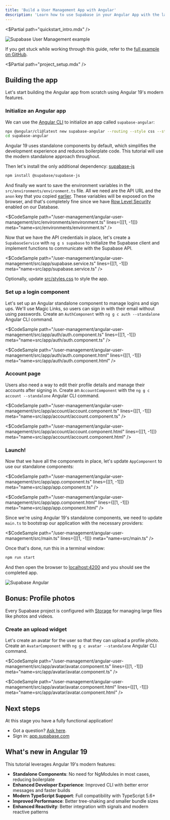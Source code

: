 ```yaml
---
title: 'Build a User Management App with Angular'
description: 'Learn how to use Supabase in your Angular App with the latest Angular 19 features.'
---
```


<$Partial path="quickstart_intro.mdx" />

![Supabase User Management example](/docs/img/user-management-demo.png)

<Admonition type="note">

If you get stuck while working through this guide, refer to the [full example on GitHub](https://github.com/supabase/supabase/tree/master/examples/user-management/angular-user-management).

</Admonition>

<$Partial path="project_setup.mdx" />

## Building the app

Let's start building the Angular app from scratch using Angular 19's modern features.

### Initialize an Angular app

We can use the [Angular CLI](https://angular.io/cli) to initialize
an app called `supabase-angular`:

```bash
npx @angular/cli@latest new supabase-angular --routing --style css --standalone
cd supabase-angular
```

<Admonition type="note">

Angular 19 uses standalone components by default, which simplifies the development experience and reduces boilerplate code. This tutorial will use the modern standalone approach throughout.

</Admonition>

Then let's install the only additional dependency: [supabase-js](https://github.com/supabase/supabase-js)

```bash
npm install @supabase/supabase-js
```

And finally we want to save the environment variables in the `src/environments/environment.ts` file.
All we need are the API URL and the `anon` key that you copied [earlier](#get-the-api-keys).
These variables will be exposed on the browser, and that's completely fine since we have [Row Level Security](/docs/guides/auth#row-level-security) enabled on our Database.

<$CodeSample
path="/user-management/angular-user-management/src/environments/environment.ts"
lines={[[1, -1]]}
meta="name=src/environments/environment.ts"
/>

Now that we have the API credentials in place, let's create a `SupabaseService` with `ng g s supabase` to initialize the Supabase client and implement functions to communicate with the Supabase API.

<$CodeSample
path="/user-management/angular-user-management/src/app/supabase.service.ts"
lines={[[1, -1]]}
meta="name=src/app/supabase.service.ts"
/>

Optionally, update [src/styles.css](https://raw.githubusercontent.com/supabase/supabase/master/examples/user-management/angular-user-management/src/styles.css) to style the app.

### Set up a login component

Let's set up an Angular standalone component to manage logins and sign ups. We'll use Magic Links, so users can sign in with their email without using passwords.
Create an `AuthComponent` with `ng g c auth --standalone` Angular CLI command.

<$CodeSample
path="/user-management/angular-user-management/src/app/auth/auth.component.ts"
lines={[[1, -1]]}
meta="name=src/app/auth/auth.component.ts"
/>

<$CodeSample
path="/user-management/angular-user-management/src/app/auth/auth.component.html"
lines={[[1, -1]]}
meta="name=src/app/auth/auth.component.html"
/>

### Account page

Users also need a way to edit their profile details and manage their accounts after signing in.
Create an `AccountComponent` with the `ng g c account --standalone` Angular CLI command.

<$CodeSample
path="/user-management/angular-user-management/src/app/account/account.component.ts"
lines={[[1, -1]]}
meta="name=src/app/account/account.component.ts"
/>

<$CodeSample
path="/user-management/angular-user-management/src/app/account/account.component.html"
lines={[[1, -1]]}
meta="name=src/app/account/account.component.html"
/>

### Launch!

Now that we have all the components in place, let's update `AppComponent` to use our standalone components:

<$CodeSample
path="/user-management/angular-user-management/src/app/app.component.ts"
lines={[[1, -1]]}
meta="name=src/app/app.component.ts"
/>

<$CodeSample
path="/user-management/angular-user-management/src/app/app.component.html"
lines={[[1, -1]]}
meta="name=src/app/app.component.html"
/>

Since we're using Angular 19's standalone components, we need to update `main.ts` to bootstrap our application with the necessary providers:

<$CodeSample
path="/user-management/angular-user-management/src/main.ts"
lines={[[1, -1]]}
meta="name=src/main.ts"
/>

Once that's done, run this in a terminal window:

```bash
npm run start
```

And then open the browser to [localhost:4200](http://localhost:4200) and you should see the completed app.

![Supabase Angular](/docs/img/supabase-angular-demo.png)

## Bonus: Profile photos

Every Supabase project is configured with [Storage](/docs/guides/storage) for managing large files like photos and videos.

### Create an upload widget

Let's create an avatar for the user so that they can upload a profile photo.
Create an `AvatarComponent` with `ng g c avatar --standalone` Angular CLI command.

<$CodeSample
path="/user-management/angular-user-management/src/app/avatar/avatar.component.ts"
lines={[[1, -1]]}
meta="name=src/app/avatar/avatar.component.ts"
/>

<$CodeSample
path="/user-management/angular-user-management/src/app/avatar/avatar.component.html"
lines={[[1, -1]]}
meta="name=src/app/avatar/avatar.component.html"
/>

## Next steps

At this stage you have a fully functional application!

- Got a question? [Ask here](https://supabase.com/discord).
- Sign in: [app.supabase.com](https://app.supabase.com)

## What's new in Angular 19

This tutorial leverages Angular 19's modern features:

- **Standalone Components**: No need for NgModules in most cases, reducing boilerplate
- **Enhanced Developer Experience**: Improved CLI with better error messages and faster builds
- **Modern TypeScript Support**: Full compatibility with TypeScript 5.6+
- **Improved Performance**: Better tree-shaking and smaller bundle sizes
- **Enhanced Reactivity**: Better integration with signals and modern reactive patterns
